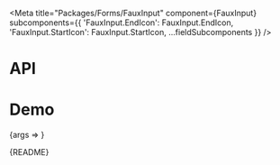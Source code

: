 
<Meta
  title="Packages/Forms/FauxInput"
  component={FauxInput}
  subcomponents={{
    'FauxInput.EndIcon': FauxInput.EndIcon,
    'FauxInput.StartIcon': FauxInput.StartIcon,
    ...fieldSubcomponents
  }}
/>

# API

<ArgsTable />

# Demo

<Canvas>
  <Story
    name="FauxInput"
    args={{
      children: '',
      hasEndIcon: false,
      hasStartIcon: false,
      ...commonArgs
    }}
    argTypes={{
      /* ensures the `validation` story arg for the `FauxInput` component is not overriden */
      ...{ ...commonArgTypes, validation: {} },
      isEndIconRotated: {
        name: 'isRotated',
        control: 'boolean',
        table: { category: 'FauxInput.EndIcon' }
      },
      isStartIconRotated: {
        name: 'isRotated',
        control: 'boolean',
        table: { category: 'FauxInput.StartIcon' }
      },
      hasStartIcon: { name: 'FauxInput.StartIcon', table: { category: 'Story' } },
      hasEndIcon: { name: 'FauxInput.EndIcon', table: { category: 'Story' } },
      placeholder: { control: 'text' }
    }}
    parameters={{
      design: {
        allowFullscreen: true,
        type: 'figma',
        url: 'https://www.figma.com/file/6g87L4FdKZTA3knt3Rsfdx/Garden?node-id=103%3A20266'
      }
    }}
  >
    {args => <FauxInputStory {...args} />}
  </Story>
</Canvas>

<Markdown>{README}</Markdown>
